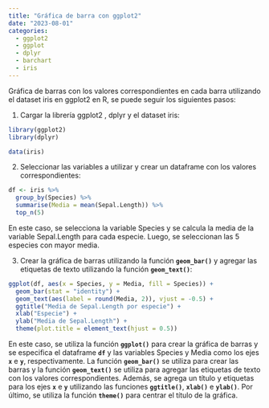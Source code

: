 ```yaml
---
title: "Gráfica de barra con ggplot2"
date: "2023-08-01"
categories:
  - ggplot2
  - ggplot
  - dplyr
  - barchart
  - iris
---
```


Gráfica de barras con los valores correspondientes en cada barra utilizando el dataset iris en ggplot2 en R, se puede seguir los siguientes pasos:

1.  Cargar la librería ggplot2 , dplyr y el dataset iris:

```r
library(ggplot2)
library(dplyr)
```

```r
data(iris)
```

2.  Seleccionar las variables a utilizar y crear un dataframe con los valores correspondientes:

```r
df <- iris %>% 
  group_by(Species) %>% 
  summarise(Media = mean(Sepal.Length)) %>% 
  top_n(5)
```

En este caso, se selecciona la variable Species y se calcula la media de la variable Sepal.Length para cada especie. Luego, se seleccionan las 5 especies con mayor media.

3.  Crear la gráfica de barras utilizando la función **`geom_bar()`** y agregar las etiquetas de texto utilizando la función **`geom_text()`**:

```r
ggplot(df, aes(x = Species, y = Media, fill = Species)) + 
  geom_bar(stat = "identity") +
  geom_text(aes(label = round(Media, 2)), vjust = -0.5) +
  ggtitle("Media de Sepal.Length por especie") +
  xlab("Especie") +
  ylab("Media de Sepal.Length") +
  theme(plot.title = element_text(hjust = 0.5))
```

En este caso, se utiliza la función **`ggplot()`** para crear la gráfica de barras y se especifica el dataframe **`df`** y las variables Species y Media como los ejes **`x`** e **`y`**, respectivamente. La función **`geom_bar()`** se utiliza para crear las barras y la función **`geom_text()`** se utiliza para agregar las etiquetas de texto con los valores correspondientes. Además, se agrega un título y etiquetas para los ejes **`x`** e **`y`** utilizando las funciones **`ggtitle()`**, **`xlab()`** e **`ylab()`**. Por último, se utiliza la función **`theme()`** para centrar el título de la gráfica.
